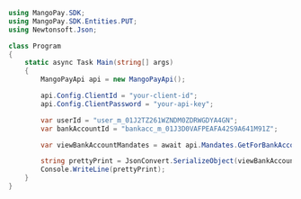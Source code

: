 ```csharp .NET 
using MangoPay.SDK;
using MangoPay.SDK.Entities.PUT;
using Newtonsoft.Json;

class Program
{
    static async Task Main(string[] args)
    {
        MangoPayApi api = new MangoPayApi();

        api.Config.ClientId = "your-client-id";
        api.Config.ClientPassword = "your-api-key";

        var userId = "user_m_01J2TZ261WZNDM0ZDRWGDYA4GN";
        var bankAccountId = "bankacc_m_01J3D0VAFPEAFA42S9A641M91Z";

        var viewBankAccountMandates = await api.Mandates.GetForBankAccountAsync(userId, bankAccountId, new Pagination(1, 100), null);

        string prettyPrint = JsonConvert.SerializeObject(viewBankAccountMandates, Formatting.Indented);
        Console.WriteLine(prettyPrint);
    }
}
```